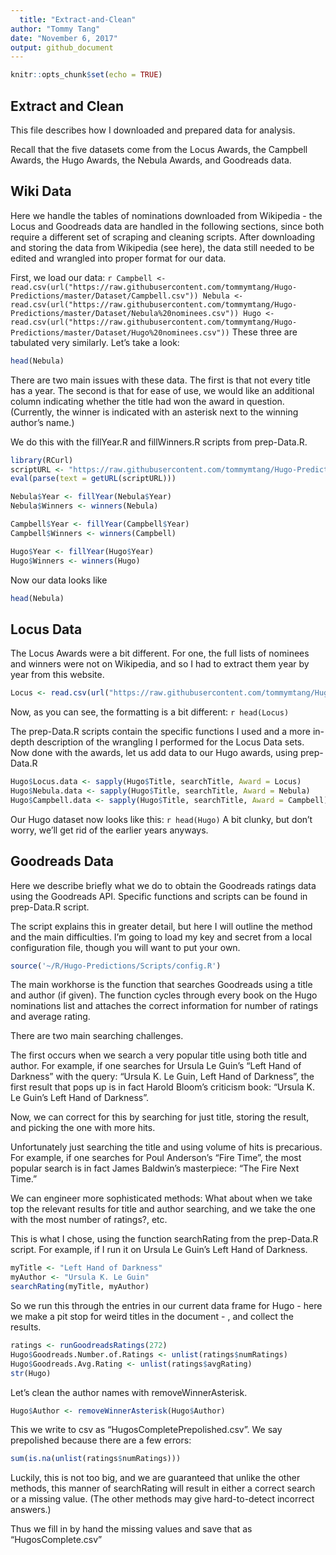 ```yaml
---
  title: "Extract-and-Clean"
author: "Tommy Tang"
date: "November 6, 2017"
output: github_document
---
```

  
  ```r
knitr::opts_chunk$set(echo = TRUE)
```

## Extract and Clean

This file describes how I downloaded and prepared data for analysis.

Recall that the five datasets come from the Locus Awards, the Campbell Awards, the Hugo Awards, the Nebula Awards, and Goodreads data.

## Wiki Data

Here we handle the tables of nominations downloaded from Wikipedia - the Locus and Goodreads data are handled in the following sections, since both require a different set of scraping and cleaning scripts.
After downloading and storing the data from Wikipedia (see here), the data still needed to be edited and wrangled into proper format for our data. 


First, we load our data:
  ```r
Campbell <- read.csv(url("https://raw.githubusercontent.com/tommymtang/Hugo-Predictions/master/Dataset/Campbell.csv"))
Nebula <- read.csv(url("https://raw.githubusercontent.com/tommymtang/Hugo-Predictions/master/Dataset/Nebula%20nominees.csv"))
Hugo <- read.csv(url("https://raw.githubusercontent.com/tommymtang/Hugo-Predictions/master/Dataset/Hugo%20nominees.csv"))
```
These three are tabulated very similarly. Let's take a look:
```r
head(Nebula)
```

There are two main issues with these data. The first is that not every title has a year. The second is that for ease of use, we would like an additional column indicating whether the title had won the award in question. (Currently, the winner is indicated with an asterisk next to the winning author's name.)

We do this with the fillYear.R and fillWinners.R scripts from prep-Data.R.
```r
library(RCurl)
scriptURL <- "https://raw.githubusercontent.com/tommymtang/Hugo-Predictions/master/Scripts/prep-Data.R"
eval(parse(text = getURL(scriptURL)))
```
```r
Nebula$Year <- fillYear(Nebula$Year)
Nebula$Winners <- winners(Nebula)

Campbell$Year <- fillYear(Campbell$Year)
Campbell$Winners <- winners(Campbell)

Hugo$Year <- fillYear(Hugo$Year)
Hugo$Winners <- winners(Hugo)
```

Now our data looks like 
```r
head(Nebula)
```

## Locus Data
The Locus Awards were a bit different. For one, the full lists of nominees and winners were not on Wikipedia, and so I had to extract them year by year from this website. 

```r
Locus <- read.csv(url("https://raw.githubusercontent.com/tommymtang/Hugo-Predictions/master/Dataset/Locus%20Finalists%20and%20Winners.csv"))
```
Now, as you can see, the formatting is a bit different:
  ```r
head(Locus)
```

The prep-Data.R scripts contain the specific functions I used and a more in-depth description of the wrangling I performed for the Locus Data sets. 
Now done with the awards, let us add data to our Hugo awards, using prep-Data.R
```r
Hugo$Locus.data <- sapply(Hugo$Title, searchTitle, Award = Locus)
Hugo$Nebula.data <- sapply(Hugo$Title, searchTitle, Award = Nebula)
Hugo$Campbell.data <- sapply(Hugo$Title, searchTitle, Award = Campbell)

```
Our Hugo dataset now looks like this:
  ```r
head(Hugo)
```
A bit clunky, but don't worry, we'll get rid of the earlier years anyways. 

## Goodreads Data
Here we describe briefly what we do to obtain the Goodreads ratings data using the Goodreads API. Specific functions and scripts can be found in prep-Data.R script. 

The script explains this in greater detail, but here I will outline the method and the main difficulties. I'm going to load my key and secret from a local configuration file, though you will want to put your own. 
```r
source('~/R/Hugo-Predictions/Scripts/config.R')
```

The main workhorse is the function that searches Goodreads using a title and author (if given). The function cycles through every book on the Hugo nominations list and attaches the correct information for number of ratings and average rating. 

There are two main searching challenges. 

The first occurs when we search a very popular title using both title and author. For example, if one searches for Ursula Le Guin's "Left Hand of Darkness" with the query: "Ursula K. Le Guin, Left Hand of Darkness", the first result that pops up is in fact Harold Bloom's criticism book: "Ursula K. Le Guin's Left Hand of Darkness". 

Now, we can correct for this by searching for just title, storing the result, and picking the one with more hits. 

Unfortunately just searching the title and using volume of hits is precarious. For example, if one searches for Poul Anderson's "Fire Time", the most popular search is in fact James Baldwin's masterpiece: "The Fire Next Time." 

We can engineer more sophisticated methods: What about when we take top the relevant results for title and author searching, and we take the one with the most number of ratings?, etc. 

This is what I chose, using the function searchRating from the prep-Data.R script. For example, if I run it on Ursula Le Guin's Left Hand of Darkness. 

```r

myTitle <- "Left Hand of Darkness"
myAuthor <- "Ursula K. Le Guin"
searchRating(myTitle, myAuthor)

```

So we run this through the entries in our current data frame for Hugo - here we make a pit stop for weird titles in the document - , and collect the results. 
```r
ratings <- runGoodreadsRatings(272)
Hugo$Goodreads.Number.of.Ratings <- unlist(ratings$numRatings)
Hugo$Goodreads.Avg.Rating <- unlist(ratings$avgRating)
str(Hugo)
```

Let's clean the author names with removeWinnerAsterisk. 

```r
Hugo$Author <- removeWinnerAsterisk(Hugo$Author)
```

This we write to csv as "HugosCompletePrepolished.csv". 
We say prepolished because there are a few errors: 

```r
sum(is.na(unlist(ratings$numRatings)))
```

Luckily, this is not too big, and we are guaranteed that unlike the other methods, this manner of searchRating will result in either a correct search or a missing value. (The other methods may give hard-to-detect incorrect answers.) 

Thus we fill in by hand the missing values and save that as "HugosComplete.csv"


